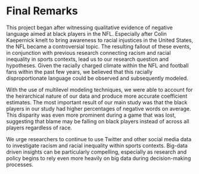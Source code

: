 # Final Remarks

This project began after witnessing qualitative evidence of negative language aimed at black players in the NFL. Especially after Colin Kaepernick knelt to bring awareness to racial injustices in the United States, the NFL became a controversial topic. The resulting fallout of these events, in conjunction with previous research connecting racism and racial inequality in sports contexts, lead us to our research question and hypotheses. Given the racially charged climate within the NFL and football fans within the past few years, we believed that this racially disproportionate language could be observed and subsequently modeled. 

With the use of multilevel modeling techniques, we were able to account for the heirarchical nature of our data and produce more accurate coefficient estimates. The most important result of our main study was that the black players in our study had higher percentages of negative words on average. This disparity was even more prominent during a game that was lost, suggesting that blame may be falling on black players instead of across all players regardless of race.

We urge researchers to continue to use Twitter and other social media data to investigate racism and racial inequality within sports contexts. Big-data driven insights can be particularly compelling, especially as research and policy begins to rely even more heavily on big data during decision-making processes.  

